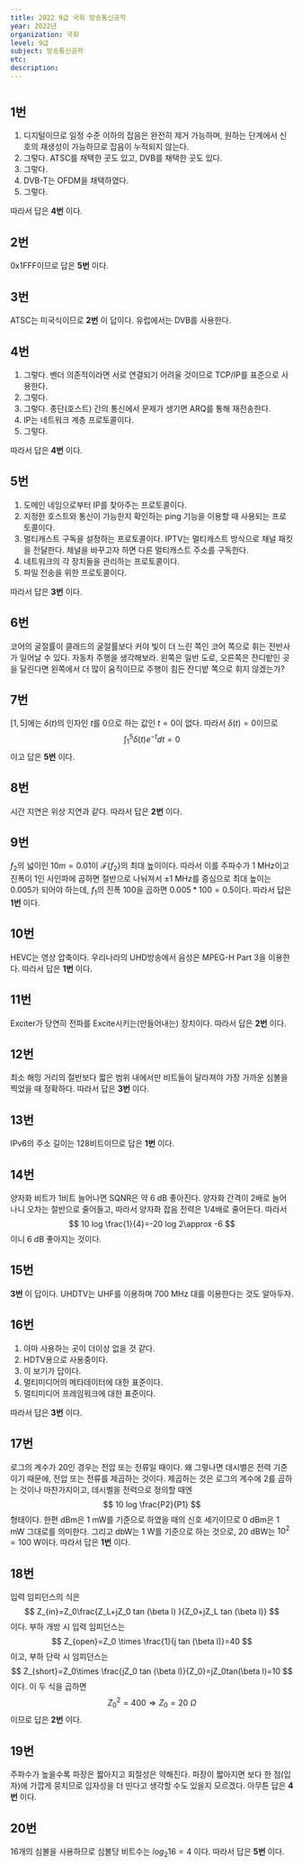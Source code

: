 ---
title: 2022 9급 국회 방송통신공학
year: 2022년
organization: 국회
level: 9급
subject: 방송통신공학
etc:
description:
---

#

## 1번
1. 디지털이므로 일정 수준 이하의 잡음은 완전히 제거 가능하며, 원하는 단계에서 신호의 재생성이 가능하므로 잡음이 누적되지 않는다.
2. 그렇다. ATSC를 채택한 곳도 있고, DVB를 채택한 곳도 있다.
3. 그렇다.
4. DVB-T는 OFDM을 채택하였다.
5. 그렇다.

따라서 답은 **4번** 이다.

## 2번
0x1FFF이므로 답은 **5번** 이다.

## 3번
ATSC는 미국식이므로 **2번** 이 답이다. 유럽에서는 DVB를 사용한다.

## 4번
1. 그렇다. 벤더 의존적이라면 서로 연결되기 어려울 것이므로 TCP/IP를 표준으로 사용한다.
2. 그렇다.
3. 그렇다. 종단(호스트) 간의 통신에서 문제가 생기면 ARQ를 통해 재전송한다.
4. IP는 네트워크 계층 프로토콜이다.
5. 그렇다.

따라서 답은 **4번** 이다.

## 5번
1. 도메인 네임으로부터 IP를 찾아주는 프로토콜이다.
2. 지정한 호스트와 통신이 가능한지 확인하는 ping 기능을 이용할 때 사용되는 프로토콜이다.
3. 멀티캐스트 구독을 설정하는 프로토콜이다. IPTV는 멀티캐스트 방식으로 채널 패킷을 전달한다. 채널을 바꾸고자 하면 다른 멀티캐스트 주소를 구독한다.
4. 네트워크의 각 장치들을 관리하는 프로토콜이다.
5. 파일 전송을 위한 프로토콜이다.

따라서 답은 **3번** 이다.

## 6번
코어의 굴절률이 클래드의 굴절률보다 커야 빛이 더 느린 쪽인 코어 쪽으로 휘는 전반사가 일어날 수 있다. 자동차 주행을 생각해보라. 왼쪽은 일반 도로, 오른쪽은 잔디밭인 곳을 달린다면 왼쪽에서 더 많이 움직이므로 주행이 힘든 잔디밭 쪽으로 휘지 않겠는가?

## 7번
$[1,5]$에는 $\delta(t)$의 인자인 $t$를 $0$으로 하는 값인 $t=0$이 없다. 따라서 $\delta(t)=0$이므로
$$
\int_1 ^ 5 \delta(t)e^{-t}dt=0
$$
이고 답은 **5번** 이다.

## 8번
시간 지연은 위상 지연과 같다. 따라서 답은 **2번** 이다.

## 9번
$f_2$의 넓이인 $10m=0.01$이 $\mathcal{F}\{f_2\}$의 최대 높이이다. 따라서 이를 주파수가 1 MHz이고 진폭이 1인 사인파에 곱하면 절반으로 나눠져서 $\pm 1$ MHz를 중심으로 최대 높이는 0.005가 되어야 하는데, $f_1$의 진폭 100을 곱하면 $0.005*100=0.5$이다.
따라서 답은 **1번** 이다.

## 10번
HEVC는 영상 압축이다. 우리나라의 UHD방송에서 음성은 MPEG-H Part 3을 이용한다. 따라서 답은 **1번** 이다.

## 11번
Exciter가 당연히 전파를 Excite시키는(만들어내는) 장치이다. 따라서 답은 **2번** 이다.

## 12번
최소 해밍 거리의 절반보다 짧은 범위 내에서만 비트들이 달라져야 가장 가까운 심볼을 찍었을 때 정확하다. 따라서 답은 **3번** 이다.

## 13번
IPv6의 주소 길이는 128비트이므로 답은 **1번** 이다.

## 14번
양자화 비트가 1비트 늘어나면 SQNR은 약 6 dB 좋아진다. 양자화 간격이 2배로 늘어나니 오차는 절반으로 줄어들고, 따라서 양자화 잡음 전력은 1/4배로 줄어든다. 따라서
$$
10 log \frac{1}{4}=-20 log 2\approx -6
$$
이니 6 dB 좋아지는 것이다.

## 15번
**3번** 이 답이다. UHDTV는 UHF를 이용하며 700 MHz 대를 이용한다는 것도 알아두자.

## 16번
1. 아마 사용하는 곳이 더이상 없을 것 같다.
2. HDTV용으로 사용중이다.
3. 이 보기가 답이다.
4. 멀티미디어의 메타데이터에 대한 표준이다.
5. 멀티미디어 프레임워크에 대한 표준이다.

따라서 답은 **3번** 이다.

## 17번
로그의 계수가 20인 경우는 전압 또는 전류일 때이다. 왜 그렇나면 데시벨은 전력 기준이기 때문에, 전압 또는 전류를 제곱하는 것이다. 제곱하는 것은 로그의 계수에 2를 곱하는 것이나 마찬가지이고, 데시벨을 전력으로 정의할 때엔
$$
10 log \frac{P2}{P1}
$$
형태이다. 한편 dBm은 1 mW를 기준으로 하였을 때의 신호 세기이므로 0 dBm은 1 mW 그대로를 의미한다. 그리고 dbW는 1 W를 기준으로 하는 것으로, 20 dBW는 $10^2=100$ W이다. 따라서 답은 **1번** 이다.

## 18번
입력 임피던스의 식은
$$
Z_{in}=Z_0\frac{Z_L+jZ_0 tan (\beta l) }{Z_0+jZ_L tan (\beta l)}
$$
이다.
부하 개방 시 입력 임피던스는
$$
Z_{open}=Z_0 \times \frac{1}{j tan (\beta l)}=40
$$
이고, 부하 단락 시 임피던스는
$$
Z_{short}=Z_0\times \frac{jZ_0 tan (\beta l)}{Z_0}=jZ_0tan(\beta l)=10
$$
이다. 이 두 식을 곱하면
$$
Z_0^2=400 \Rightarrow Z_0=20 \text{ }\Omega
$$
이므로 답은 **2번** 이다.

## 19번
주파수가 높을수록 파장은 짧아지고 회절성은 약해진다. 파장이 짧아지면 보다 한 점(입자)에 가깝게 뭉치므로 입자성을 더 띤다고 생각할 수도 있을지 모르겠다. 아무튼 답은 **4번** 이다.

## 20번
16개의 심볼을 사용하므로 심볼당 비트수는 $log_2{16}=4$ 이다. 따라서 답은 **5번** 이다.